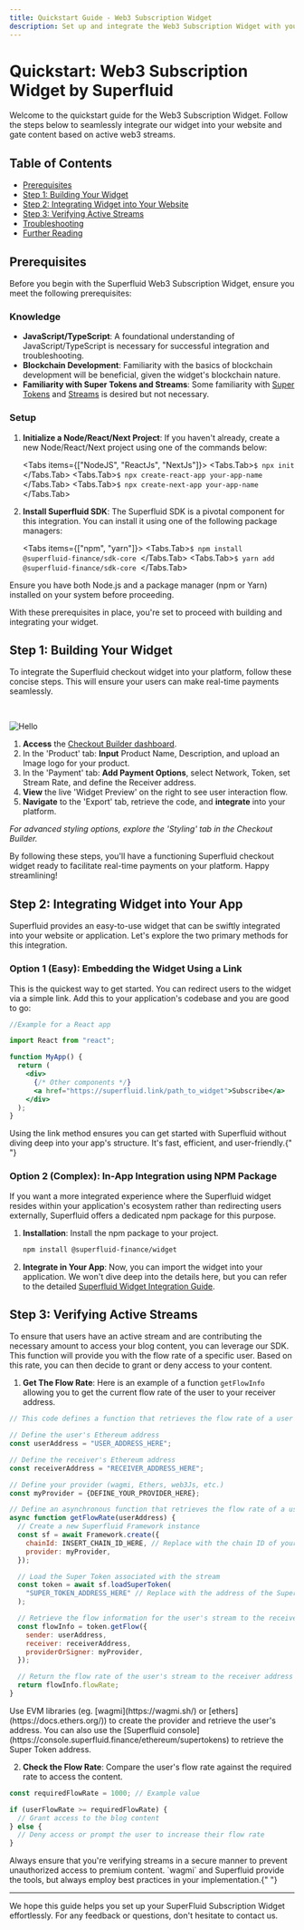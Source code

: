 ```yaml
---
title: Quickstart Guide - Web3 Subscription Widget
description: Set up and integrate the Web3 Subscription Widget with your website.
---
```



# Quickstart: Web3 Subscription Widget by Superfluid

Welcome to the quickstart guide for the Web3 Subscription Widget. Follow the steps below to seamlessly integrate our widget into your website and gate content based on active web3 streams.

## Table of Contents

- [Prerequisites](#prerequisites)
- [Step 1: Building Your Widget](#step-1-building-your-widget)
- [Step 2: Integrating Widget into Your Website](#step-2-integrating-widget-into-your-website)
- [Step 3: Verifying Active Streams](#step-3-verifying-active-streams)
- [Troubleshooting](#troubleshooting)
- [Further Reading](#further-reading)

## Prerequisites

Before you begin with the Superfluid Web3 Subscription Widget, ensure you meet the following prerequisites:

### Knowledge

- **JavaScript/TypeScript**: A foundational understanding of JavaScript/TypeScript is necessary for successful integration and troubleshooting.
- **Blockchain Development**: Familiarity with the basics of blockchain development will be beneficial, given the widget's blockchain nature.
- **Familiarity with Super Tokens and Streams**: Some familiarity with [Super Tokens](https://medium.com/superfluid-blog/superfluid-101-super-tokens-627ec16277ef) and [Streams](https://medium.com/superfluid-blog/superfluid-streams-5cc5141dd8a7) is desired but not necessary.

### Setup

1. **Initialize a Node/React/Next Project**:
   If you haven't already, create a new Node/React/Next project using one of the commands below:

   <Tabs items={["NodeJS", "ReactJs", "NextJs"]}>
     <Tabs.Tab>```$ npx init ```</Tabs.Tab>
     <Tabs.Tab>```$ npx create-react-app your-app-name ```</Tabs.Tab>
     <Tabs.Tab>```$ npx create-next-app your-app-name ```</Tabs.Tab>
   </Tabs>

2. **Install Superfluid SDK**:
   The Superfluid SDK is a pivotal component for this integration. You can install it using one of the following package managers:

   <Tabs items={["npm", "yarn"]}>
     <Tabs.Tab>```$ npm install @superfluid-finance/sdk-core ```</Tabs.Tab>
     <Tabs.Tab>```$ yarn add @superfluid-finance/sdk-core ```</Tabs.Tab>
   </Tabs>

<Callout type="warning">
  Ensure you have both Node.js and a package manager (npm or Yarn) installed on
  your system before proceeding.
</Callout>

With these prerequisites in place, you're set to proceed with building and integrating your widget.

## Step 1: Building Your Widget

To integrate the Superfluid checkout widget into your platform, follow these concise steps. This will ensure your users can make real-time payments seamlessly.

&nbsp;

<Image src="/RecordingBuilder.gif" alt="Hello" width={1000} height={1000} />

1. **Access** the [Checkout Builder dashboard](https://checkout-builder.superfluid.finance/).
2. In the 'Product' tab: **Input** Product Name, Description, and upload an Image logo for your product.
3. In the 'Payment' tab: **Add Payment Options**, select Network, Token, set Stream Rate, and define the Receiver address.
4. **View** the live 'Widget Preview' on the right to see user interaction flow.
5. **Navigate** to the 'Export' tab, retrieve the code, and **integrate** into your platform.

<Callout type="info">

_For advanced styling options, explore the 'Styling' tab in the Checkout Builder._

</Callout>

By following these steps, you'll have a functioning Superfluid checkout widget ready to facilitate real-time payments on your platform. Happy streamlining!

## Step 2: Integrating Widget into Your App

Superfluid provides an easy-to-use widget that can be swiftly integrated into your website or application. Let's explore the two primary methods for this integration.

### Option 1 (Easy): Embedding the Widget Using a Link

This is the quickest way to get started. You can redirect users to the widget via a simple link. Add this to your application's codebase and you are good to go:

```jsx
//Example for a React app

import React from "react";

function MyApp() {
  return (
    <div>
      {/* Other components */}
      <a href="https://superfluid.link/path_to_widget">Subscribe</a>
    </div>
  );
}
```

<Callout emoji="🚀">
  Using the link method ensures you can get started with Superfluid without diving
  deep into your app's structure. It's fast, efficient, and user-friendly.{" "}
</Callout>

### Option 2 (Complex): In-App Integration using NPM Package

If you want a more integrated experience where the Superfluid widget resides within your application's ecosystem rather than redirecting users externally, Superfluid offers a dedicated npm package for this purpose.

1. **Installation**: Install the npm package to your project.

   ```bash
   npm install @superfluid-finance/widget
   ```

2. **Integrate in Your App**: Now, you can import the widget into your application. We won't dive deep into the details here, but you can refer to the detailed [Superfluid Widget Integration Guide](www.superfluid.finance).

## Step 3: Verifying Active Streams

To ensure that users have an active stream and are contributing the necessary amount to access your blog content, you can leverage our SDK. This function will provide you with the flow rate of a specific user. Based on this rate, you can then decide to grant or deny access to your content.

1.  **Get The Flow Rate**: Here is an example of a function `getFlowInfo` allowing you to get the current flow rate of the user to your receiver address.

```javascript
// This code defines a function that retrieves the flow rate of a user's stream to a specific receiver address using Superfluid's SDK.

// Define the user's Ethereum address
const userAddress = "USER_ADDRESS_HERE";

// Define the receiver's Ethereum address
const receiverAddress = "RECEIVER_ADDRESS_HERE";

// Define your provider (wagmi, Ethers, web3Js, etc.)
const myProvider = {DEFINE_YOUR_PROVIDER_HERE};

// Define an asynchronous function that retrieves the flow rate of a user's stream to a specific receiver address
async function getFlowRate(userAddress) {
  // Create a new Superfluid Framework instance
  const sf = await Framework.create({
    chainId: INSERT_CHAIN_ID_HERE, // Replace with the chain ID of your Ethereum network
    provider: myProvider,
  });

  // Load the Super Token associated with the stream
  const token = await sf.loadSuperToken(
    "SUPER_TOKEN_ADDRESS_HERE" // Replace with the address of the Super Token associated with the stream
  );

  // Retrieve the flow information for the user's stream to the receiver address
  const flowInfo = token.getFlow({
    sender: userAddress,
    receiver: receiverAddress,
    providerOrSigner: myProvider,
  });

  // Return the flow rate of the user's stream to the receiver address
  return flowInfo.flowRate;
}
```
<Callout type="info">
Use EVM libraries (eg. [wagmi](https://wagmi.sh/) or [ethers](https://docs.ethers.org/)) to create the provider and retrieve the user's address. You can also use the [Superfluid console](https://console.superfluid.finance/ethereum/supertokens) to retrieve the Super Token address.
</Callout>

2.  **Check the Flow Rate**: Compare the user's flow rate against the required rate to access the content.

```javascript
const requiredFlowRate = 1000; // Example value

if (userFlowRate >= requiredFlowRate) {
  // Grant access to the blog content
} else {
  // Deny access or prompt the user to increase their flow rate
}
```

<Callout emoji="🛡️">
  Always ensure that you're verifying streams in a secure manner to prevent unauthorized
  access to premium content. `wagmi` and Superfluid provide the tools, but always
  employ best practices in your implementation.{" "}
</Callout>

---

We hope this guide helps you set up your SuperFluid Subscription Widget effortlessly. For any feedback or questions, don't hesitate to contact us.
